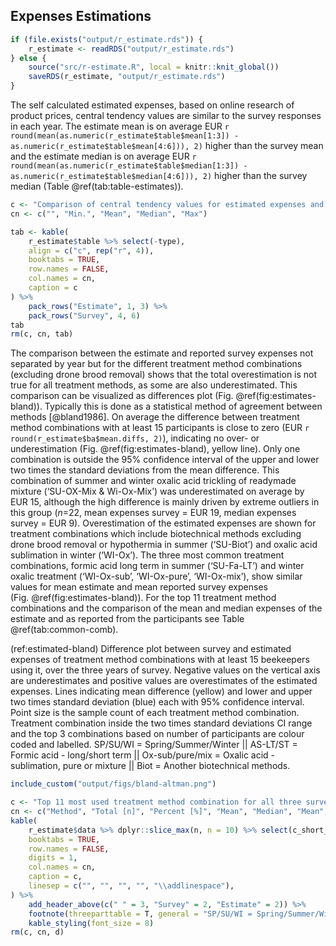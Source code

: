 
## Expenses Estimations {#r-estimations}

```r
if (file.exists("output/r_estimate.rds")) {
    r_estimate <- readRDS("output/r_estimate.rds")
} else {
    source("src/r-estimate.R", local = knitr::knit_global())
    saveRDS(r_estimate, "output/r_estimate.rds")
}
```

The self calculated estimated expenses, based on online research of product prices, central tendency values are similar to the survey responses in each year. The estimate mean is on average EUR&nbsp;`r round(mean(as.numeric(r_estimate$table$mean[1:3]) - as.numeric(r_estimate$table$mean[4:6])), 2)` higher than the survey mean and the estimate median is on average EUR&nbsp;`r round(mean(as.numeric(r_estimate$table$median[1:3]) - as.numeric(r_estimate$table$median[4:6])), 2)` higher than the survey median (Table&nbsp;\@ref(tab:table-estimates)).

```r
c <- "Comparison of central tendency values for estimated expenses and the expenses as reported by participants in the survey for each year separately. All values are in Euro."
cn <- c("", "Min.", "Mean", "Median", "Max")

tab <- kable(
    r_estimate$table %>% select(-type),
    align = c("c", rep("r", 4)),
    booktabs = TRUE,
    row.names = FALSE,
    col.names = cn,
    caption = c
) %>%
    pack_rows("Estimate", 1, 3) %>%
    pack_rows("Survey", 4, 6)
tab
rm(c, cn, tab)
```

The comparison between the estimate and reported survey expenses not separated by year but for the different treatment method combinations (excluding drone brood removal) shows that the total overestimation is not true for all treatment methods, as some are also underestimated. This comparison can be visualized as differences plot (Fig.&nbsp;\@ref(fig:estimates-bland)). Typically this is done as a statistical method of agreement between methods [@bland1986]. On average the difference between treatment method combinations with at least 15 participants is close to zero (EUR&nbsp;`r round(r_estimate$ba$mean.diffs, 2)`), indicating no over- or underestimation (Fig.&nbsp;\@ref(fig:estimates-bland), yellow line). Only one combination is outside the 95% confidence interval of the upper and lower two times the standard deviations from the mean difference. This combination of summer and winter oxalic acid trickling of readymade mixture ('SU-OX-Mix & Wi-Ox-Mix') was underestimated on average by EUR&nbsp;15, although the high difference is mainly driven by extreme outliers in this group (*n*=22, mean expenses survey = EUR&nbsp;19, median expenses survey = EUR&nbsp;9). Overestimation of the estimated expenses are shown for treatment combinations which include biotechnical methods excluding drone brood removal or hypothermia in summer ('SU-Biot') and oxalic acid sublimation in winter ('WI-Ox'). The three most common treatment combinations, formic acid long term in summer ('SU-Fa-LT') and winter oxalic treatment ('WI-Ox-sub', 'WI-Ox-pure', 'WI-Ox-mix'), show similar values for mean estimate and mean reported survey expenses (Fig.&nbsp;\@ref(fig:estimates-bland)). For the top 11 treatment method combinations and the comparison of the mean and median expenses of the estimate and as reported from the participants see Table \@ref(tab:common-comb).

<!--
The values are $\log_2$ converted to minimizes effect of high expense differences between treatment methods (Fig.&nbsp;\@ref(fig:estimates-bland)). The $\log_2$ change can be seen as follows, one represent double of the original and minus one is half of the original on the transformed scale.
Treatment method combinations which include 'formic acid short-term' (SU-FA-ST) are below the lower two times standard deviation limit, which means the survey responses are higher roughly ~1.7 times higher that the calculated estimates.
The $\log_2$ change can be seen as follows, one represent a double of the original and minus one is half of the original on the transformed scale. Each treatment combination is inside the 95% confidence interval of the upper and lower two times standard deviations from the mean difference. Combinations which include formic acid short-term are above the upper two times standard deviation limit, which means the survey responses are higher roughly ~1.7 times higher that the calculated estimates. The two combinations with the higher overestimating and outside of the two times standard deviation limit are both including a biotechnical treatment method in summer.
-->

(ref:estimated-bland) Difference plot between survey and estimated expenses of treatment method combinations with at least 15 beekeepers using it, over the three years of survey. Negative values on the vertical axis are underestimates and positive values are overestimates of the estimated expenses. Lines indicating mean difference (yellow) and lower and upper two times standard deviation (blue) each with 95% confidence interval. Point size is the sample count of each treatment method combination. Treatment combination inside the two times standard deviations CI range and the top 3 combinations based on number of participants are colour coded and labelled. SP/SU/WI = Spring/Summer/Winter || AS-LT/ST = Formic acid - long/short term || Ox-sub/pure/mix = Oxalic acid - sublimation, pure or mixture || Biot = Another biotechnical methods.

```r
include_custom("output/figs/bland-altman.png")
```

```r
c <- "Top 11 most used treatment method combination for all three survey years. Total and Percent correspond to participants. Mean and median expenses from the survey and in comparison to the calculated estimate in Euro."
cn <- c("Method", "Total [n]", "Percent [%]", "Mean", "Median", "Mean", "Median")
kable(
    r_estimate$data %>% dplyr::slice_max(n, n = 10) %>% select(c_short_od:med_estimate),
    booktabs = TRUE,
    row.names = FALSE,
    digits = 1,
    col.names = cn,
    caption = c,
    linesep = c("", "", "", "", "\\addlinespace"),
) %>%
    add_header_above(c(" " = 3, "Survey" = 2, "Estimate" = 2)) %>%
    footnote(threeparttable = T, general = "SP/SU/WI = Spring/Summer/Winter || AS-LT/ST = Formic acid - long/short term || Ox-sub/pure/mix = Oxalic acid - sublimation, pure or mixture || Biot = Another biotechnical methods.") %>%
    kable_styling(font_size = 8)
rm(c, cn, d)
```

